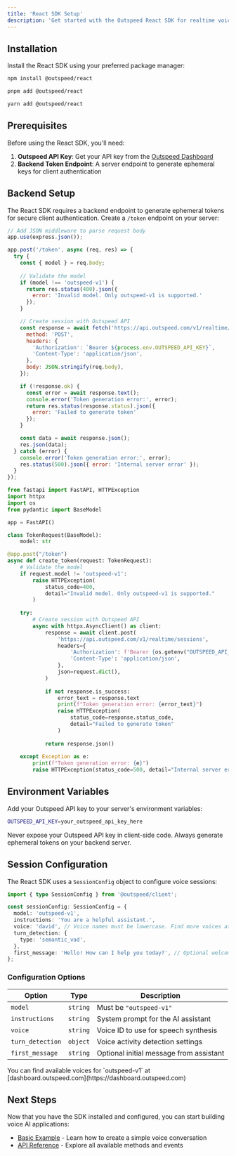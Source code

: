 ```yaml
---
title: 'React SDK Setup'
description: 'Get started with the Outspeed React SDK for realtime voice AI applications'
---
```


## Installation

Install the React SDK using your preferred package manager:

<CodeGroup>

```bash npm
npm install @outspeed/react
```

```bash pnpm
pnpm add @outspeed/react
```

```bash yarn
yarn add @outspeed/react
```

</CodeGroup>

## Prerequisites

Before using the React SDK, you'll need:

1. **Outspeed API Key**: Get your API key from the [Outspeed Dashboard](https://dashboard.outspeed.com)
2. **Backend Token Endpoint**: A server endpoint to generate ephemeral keys for client authentication

## Backend Setup

The React SDK requires a backend endpoint to generate ephemeral tokens for secure client authentication. Create a `/token` endpoint on your server:

<CodeGroup>

```javascript Express.js
// Add JSON middleware to parse request body
app.use(express.json());

app.post('/token', async (req, res) => {
  try {
    const { model } = req.body;
    
    // Validate the model
    if (model !== 'outspeed-v1') {
      return res.status(400).json({ 
        error: 'Invalid model. Only outspeed-v1 is supported.' 
      });
    }

    // Create session with Outspeed API
    const response = await fetch('https://api.outspeed.com/v1/realtime/sessions', {
      method: 'POST',
      headers: {
        'Authorization': `Bearer ${process.env.OUTSPEED_API_KEY}`,
        'Content-Type': 'application/json',
      },
      body: JSON.stringify(req.body),
    });

    if (!response.ok) {
      const error = await response.text();
      console.error('Token generation error:', error);
      return res.status(response.status).json({ 
        error: 'Failed to generate token' 
      });
    }

    const data = await response.json();
    res.json(data);
  } catch (error) {
    console.error('Token generation error:', error);
    res.status(500).json({ error: 'Internal server error' });
  }
});
```

```python FastAPI
from fastapi import FastAPI, HTTPException
import httpx
import os
from pydantic import BaseModel

app = FastAPI()

class TokenRequest(BaseModel):
    model: str

@app.post("/token")
async def create_token(request: TokenRequest):
    # Validate the model
    if request.model != 'outspeed-v1':
        raise HTTPException(
            status_code=400, 
            detail="Invalid model. Only outspeed-v1 is supported."
        )
    
    try:
        # Create session with Outspeed API
        async with httpx.AsyncClient() as client:
            response = await client.post(
                'https://api.outspeed.com/v1/realtime/sessions',
                headers={
                    'Authorization': f'Bearer {os.getenv("OUTSPEED_API_KEY")}',
                    'Content-Type': 'application/json',
                },
                json=request.dict(),
            )
            
            if not response.is_success:
                error_text = response.text
                print(f"Token generation error: {error_text}")
                raise HTTPException(
                    status_code=response.status_code,
                    detail="Failed to generate token"
                )
            
            return response.json()
            
    except Exception as e:
        print(f"Token generation error: {e}")
        raise HTTPException(status_code=500, detail="Internal server error")
```

</CodeGroup>

## Environment Variables

Add your Outspeed API key to your server's environment variables:

```bash
OUTSPEED_API_KEY=your_outspeed_api_key_here
```

<Warning>
Never expose your Outspeed API key in client-side code. Always generate ephemeral tokens on your backend server.
</Warning>

## Session Configuration

The React SDK uses a `SessionConfig` object to configure voice sessions:

```typescript
import { type SessionConfig } from '@outspeed/client';

const sessionConfig: SessionConfig = {
  model: 'outspeed-v1',
  instructions: 'You are a helpful assistant.',
  voice: 'david', // Voice names must be lowercase. Find more voices at dashboard.outspeed.com
  turn_detection: {
    type: 'semantic_vad',
  },
  first_message: 'Hello! How can I help you today?', // Optional welcome message
};
```

### Configuration Options

| Option | Type | Description |
|--------|------|-------------|
| `model` | `string` | Must be `"outspeed-v1"` |
| `instructions` | `string` | System prompt for the AI assistant |
| `voice` | `string` | Voice ID to use for speech synthesis |
| `turn_detection` | `object` | Voice activity detection settings |
| `first_message` | `string` | Optional initial message from assistant |

<Info>
You can find available voices for `outspeed-v1` at [dashboard.outspeed.com](https://dashboard.outspeed.com)
</Info>

## Next Steps

Now that you have the SDK installed and configured, you can start building voice AI applications:

- [Basic Example](/react/example) - Learn how to create a simple voice conversation
- [API Reference](/api-spec/client) - Explore all available methods and events